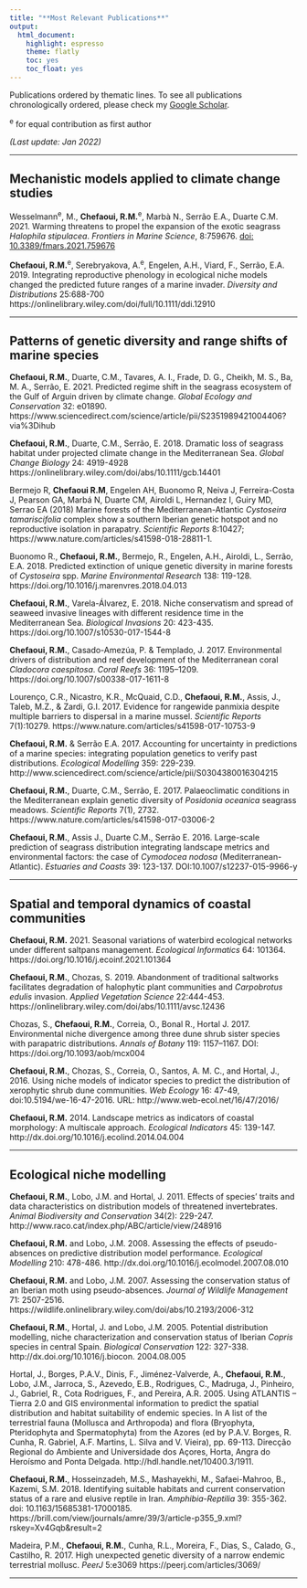 ```yaml
---
title: "**Most Relevant Publications**"
output: 
  html_document: 
    highlight: espresso
    theme: flatly
    toc: yes
    toc_float: yes
---
```


Publications ordered by thematic lines. To see all publications chronologically ordered, please check my [Google Scholar](https://scholar.google.com/citations?hl=en&user=gqAKNXcAAAAJ&view_op=list_works&sortby=pubdate).

^e^ for equal contribution as first author

*(Last update: Jan 2022)*

***
## Mechanistic models applied to climate change studies

Wesselmann^e^, M., **Chefaoui, R.M.**^e^, Marbà N., Serrão E.A., Duarte C.M. 2021. Warming threatens to propel the expansion of the exotic seagrass *Halophila stipulacea*. *Frontiers in Marine Science*, 8:759676. [doi: 10.3389/fmars.2021.759676](https://www.frontiersin.org/articles/10.3389/fmars.2021.759676/full)

**Chefaoui, R.M.**^e^, Serebryakova, A.^e^, Engelen, A.H., Viard, F., Serrão, E.A. 2019. Integrating reproductive phenology in ecological niche models changed the predicted future ranges of a marine invader. *Diversity and Distributions* 25:688-700 https://onlinelibrary.wiley.com/doi/full/10.1111/ddi.12910

***

## Patterns of genetic diversity and range shifts of marine species


**Chefaoui, R.M.**, Duarte, C.M., Tavares, A. I., Frade, D. G., Cheikh, M. S., Ba, M. A., Serrão, E. 2021. Predicted regime shift in the seagrass ecosystem of the Gulf of Arguin driven by climate change. *Global Ecology and Conservation* 32: e01890. https://www.sciencedirect.com/science/article/pii/S2351989421004406?via%3Dihub

**Chefaoui, R.M.**, Duarte, C.M., Serrão, E. 2018. Dramatic loss of seagrass habitat under projected climate change in the Mediterranean Sea. *Global Change Biology* 24: 4919-4928 https://onlinelibrary.wiley.com/doi/abs/10.1111/gcb.14401

Bermejo R, **Chefaoui R.M**, Engelen AH, Buonomo R, Neiva J, Ferreira-Costa J, Pearson GA, Marbá N, Duarte CM, Airoldi L, Hernandez I, Guiry MD, Serrao EA   (2018)  Marine forests of the Mediterranean-Atlantic *Cystoseira tamariscifolia* complex show a southern Iberian genetic hotspot and no reproductive isolation in parapatry. *Scientific Reports* 8:10427; https://www.nature.com/articles/s41598-018-28811-1.

Buonomo R., **Chefaoui, R.M.**, Bermejo, R., Engelen, A.H., Airoldi, L., Serrão, E.A. 2018. Predicted extinction of unique genetic diversity in marine forests of *Cystoseira* spp. *Marine Environmental Research* 138: 119-128. https://doi.org/10.1016/j.marenvres.2018.04.013

**Chefaoui, R.M.**, Varela-Álvarez, E. 2018. Niche conservatism and spread of seaweed invasive lineages with different residence time in the Mediterranean Sea. *Biological Invasions* 20: 423-435. https://doi.org/10.1007/s10530-017-1544-8

**Chefaoui, R.M.**, Casado-Amezúa, P. & Templado, J. 2017. Environmental drivers of distribution and reef development of the Mediterranean coral *Cladocora caespitosa*. *Coral Reefs* 36: 1195–1209. https://doi.org/10.1007/s00338-017-1611-8

Lourenço, C.R., Nicastro, K.R., McQuaid, C.D., **Chefaoui, R.M.**, Assis, J., Taleb, M.Z., & Zardi, G.I. 2017. Evidence for rangewide panmixia despite multiple barriers to dispersal in a marine mussel. *Scientific Reports* 7(1):10279. https://www.nature.com/articles/s41598-017-10753-9

**Chefaoui, R.M.** & Serrão E.A. 2017. Accounting for uncertainty in predictions of a marine species: integrating population genetics to verify past distributions. *Ecological Modelling* 359: 229-239. http://www.sciencedirect.com/science/article/pii/S0304380016304215

**Chefaoui, R.M.**, Duarte, C.M., Serrão, E. 2017. Palaeoclimatic conditions in the Mediterranean explain genetic diversity of *Posidonia oceanica* seagrass meadows. *Scientific Reports* 7(1), 2732.  https://www.nature.com/articles/s41598-017-03006-2

**Chefaoui, R.M.**, Assis J., Duarte C.M., Serrão E. 2016. Large-scale prediction of
seagrass distribution integrating landscape metrics and environmental factors: the
case of *Cymodocea nodosa* (Mediterranean-Atlantic). *Estuaries and Coasts* 39:
123-137. DOI:10.1007/s12237-015-9966-y


****
## Spatial and temporal dynamics of coastal communities

**Chefaoui, R.M.** 2021. Seasonal variations of waterbird ecological networks under different saltpans management. *Ecological Informatics* 64: 101364. https://doi.org/10.1016/j.ecoinf.2021.101364 

**Chefaoui, R.M.**, Chozas, S. 2019. Abandonment of traditional saltworks facilitates degradation of halophytic plant communities and *Carpobrotus edulis* invasion. *Applied Vegetation Science* 22:444-453. https://onlinelibrary.wiley.com/doi/abs/10.1111/avsc.12436

Chozas, S., **Chefaoui, R.M.**, Correia, O., Bonal R., Hortal J. 2017. Environmental
niche divergence among three dune shrub sister species with parapatric distributions.
*Annals of Botany* 119: 1157–1167. DOI: https://doi.org/10.1093/aob/mcx004

**Chefaoui, R.M.**, Chozas, S., Correia, O., Santos, A. M. C., and Hortal, J., 2016. Using niche models of indicator species to predict the distribution of xerophytic shrub dune communities. *Web Ecology* 16: 47-49, doi:10.5194/we-16-47-2016. URL: http://www.web-ecol.net/16/47/2016/


**Chefaoui, R.M.** 2014. Landscape metrics as indicators of coastal morphology: A
multiscale approach. *Ecological Indicators* 45: 139-147. http://dx.doi.org/10.1016/j.ecolind.2014.04.004


****
## Ecological niche modelling


**Chefaoui, R.M.**, Lobo, J.M. and Hortal, J. 2011. Effects of species’ traits and data characteristics on distribution models of threatened invertebrates. *Animal Biodiversity and Conservation* 34(2): 229-247. http://www.raco.cat/index.php/ABC/article/view/248916

**Chefaoui, R.M.** and Lobo, J.M. 2008. Assessing the effects of pseudo-absences on
predictive distribution model performance. *Ecological Modelling* 210: 478-486.
http://dx.doi.org/10.1016/j.ecolmodel.2007.08.010

**Chefaoui, R.M.** and Lobo, J.M. 2007. Assessing the conservation status of an Iberian
moth using pseudo-absences. *Journal of Wildlife Management* 71: 2507-2516. https://wildlife.onlinelibrary.wiley.com/doi/abs/10.2193/2006-312

**Chefaoui, R.M.**, Hortal, J. and Lobo, J.M. 2005. Potential distribution modelling,
niche characterization and conservation status of Iberian *Copris* species in central
Spain. *Biological Conservation* 122: 327-338. http://dx.doi.org/10.1016/j.biocon.
2004.08.005

Hortal, J., Borges, P.A.V., Dinis, F., Jiménez-Valverde, A., **Chefaoui, R.M.**, Lobo,
J.M., Jarroca, S., Azevedo, E.B., Rodrigues, C., Madruga, J., Pinheiro, J., Gabriel,
R., Cota Rodrigues, F., and Pereira, A.R. 2005. Using ATLANTIS – Tierra 2.0 and
GIS environmental information to predict the spatial distribution and habitat suitability
of endemic species. In A list of the terrestrial fauna (Mollusca and Arthropoda)
and flora (Bryophyta, Pteridophyta and Spermatophyta) from the Azores (ed
by P.A.V. Borges, R. Cunha, R. Gabriel, A.F. Martins, L. Silva and V. Vieira), pp.
69-113. Direcção Regional do Ambiente and Universidade dos Açores, Horta, Angra
do Heroísmo and Ponta Delgada. http://hdl.handle.net/10400.3/1911.


**Chefaoui, R.M.**, Hosseinzadeh, M.S., Mashayekhi, M., Safaei-Mahroo, B., Kazemi, S.M. 2018. Identifying suitable habitats and current conservation status of a rare and elusive reptile in Iran. *Amphibia-Reptilia* 39: 355-362. doi: 10.1163/15685381-17000185. https://brill.com/view/journals/amre/39/3/article-p355_9.xml?rskey=Xv4Gqb&result=2


Madeira, P.M., **Chefaoui, R.M.**, Cunha, R.L., Moreira, F., Dias, S., Calado, G., Castilho,
R. 2017. High unexpected genetic diversity of a narrow endemic terrestrial mollusc.
*PeerJ* 5:e3069 https://peerj.com/articles/3069/

****









<!-- <img src="files/john.jpg" style="width:50%"> -->

<!-- This is Pete. -->